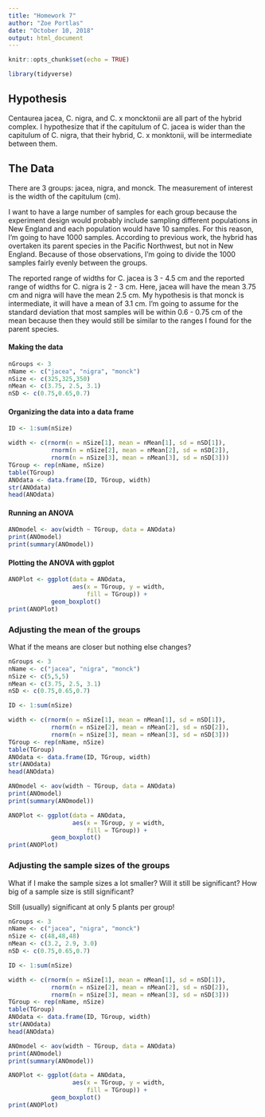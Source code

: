 ```yaml
---
title: "Homework 7"
author: "Zoe Portlas"
date: "October 10, 2018"
output: html_document
---
```


```r
knitr::opts_chunk$set(echo = TRUE)
```

```r
library(tidyverse)
```

## Hypothesis

Centaurea jacea, C. nigra, and C. x moncktonii are all part of the hybrid complex. I hypothesize that if the capitulum of C. jacea is wider than the capitulum of C. nigra, that their hybrid, C. x monktonii, will be intermediate between them.

## The Data

There are 3 groups: jacea, nigra, and monck. The measurement of interest is the width of the capitulum (cm).

I want to have a large number of samples for each group because the experiment design would probably include sampling different populations in New England and each population would have 10 samples. For this reason, I'm going to have 1000 samples. According to previous work, the hybrid has overtaken its parent species in the Pacific Northwest, but not in New England. Because of those observations, I'm going to divide the 1000 samples fairly evenly between the groups.

The reported range of widths for C. jacea is 3 - 4.5 cm and the reported range of widths for C. nigra is 2 - 3 cm. Here, jacea will have the mean 3.75 cm and nigra will have the mean 2.5 cm. My hypothesis is that monck is intermediate, it will have a mean of 3.1 cm. I'm going to assume for the standard deviation that most samples will be within 0.6 - 0.75 cm of the mean because then they would still be similar to the ranges I found for the parent species.

#### Making the data

```r
nGroups <- 3
nName <- c("jacea", "nigra", "monck")
nSize <- c(325,325,350) 
nMean <- c(3.75, 2.5, 3.1)
nSD <- c(0.75,0.65,0.7)
```

#### Organizing the data into a data frame

```r
ID <- 1:sum(nSize)

width <- c(rnorm(n = nSize[1], mean = nMean[1], sd = nSD[1]),
            rnorm(n = nSize[2], mean = nMean[2], sd = nSD[2]),
            rnorm(n = nSize[3], mean = nMean[3], sd = nSD[3]))
TGroup <- rep(nName, nSize)
table(TGroup)
ANOdata <- data.frame(ID, TGroup, width)
str(ANOdata)
head(ANOdata)
```

#### Running an ANOVA

```r
ANOmodel <- aov(width ~ TGroup, data = ANOdata)
print(ANOmodel)
print(summary(ANOmodel))
```

#### Plotting the ANOVA with ggplot

```r
ANOPlot <- ggplot(data = ANOdata,
                  aes(x = TGroup, y = width,
                      fill = TGroup)) +
            geom_boxplot()
print(ANOPlot)
```

### Adjusting the mean of the groups

What if the means are closer but nothing else changes?

```r
nGroups <- 3
nName <- c("jacea", "nigra", "monck")
nSize <- c(5,5,5) 
nMean <- c(3.75, 2.5, 3.1)
nSD <- c(0.75,0.65,0.7)

ID <- 1:sum(nSize)

width <- c(rnorm(n = nSize[1], mean = nMean[1], sd = nSD[1]),
            rnorm(n = nSize[2], mean = nMean[2], sd = nSD[2]),
            rnorm(n = nSize[3], mean = nMean[3], sd = nSD[3]))
TGroup <- rep(nName, nSize)
table(TGroup)
ANOdata <- data.frame(ID, TGroup, width)
str(ANOdata)
head(ANOdata)

ANOmodel <- aov(width ~ TGroup, data = ANOdata)
print(ANOmodel)
print(summary(ANOmodel))

ANOPlot <- ggplot(data = ANOdata,
                  aes(x = TGroup, y = width,
                      fill = TGroup)) +
            geom_boxplot()
print(ANOPlot)
```

### Adjusting the sample sizes of the groups

What if I make the sample sizes a lot smaller? Will it still be significant? How big of a sample size is still significant?

Still (usually) significant at only 5 plants per group!

```r
nGroups <- 3
nName <- c("jacea", "nigra", "monck")
nSize <- c(48,48,48) 
nMean <- c(3.2, 2.9, 3.0)
nSD <- c(0.75,0.65,0.7)

ID <- 1:sum(nSize)

width <- c(rnorm(n = nSize[1], mean = nMean[1], sd = nSD[1]),
            rnorm(n = nSize[2], mean = nMean[2], sd = nSD[2]),
            rnorm(n = nSize[3], mean = nMean[3], sd = nSD[3]))
TGroup <- rep(nName, nSize)
table(TGroup)
ANOdata <- data.frame(ID, TGroup, width)
str(ANOdata)
head(ANOdata)

ANOmodel <- aov(width ~ TGroup, data = ANOdata)
print(ANOmodel)
print(summary(ANOmodel))

ANOPlot <- ggplot(data = ANOdata,
                  aes(x = TGroup, y = width,
                      fill = TGroup)) +
            geom_boxplot()
print(ANOPlot)
```